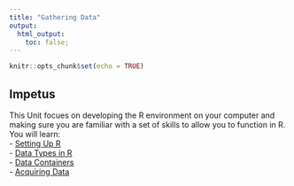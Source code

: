 ```yaml
---
title: "Gathering Data"
output: 
  html_output:
    toc: false;
---
```


```r
knitr::opts_chunk$set(echo = TRUE)
```

## Impetus

This Unit focues on developing the R environment on your computer and making sure you are familiar with a set of skills to allow you to function in R.  You will learn:  
- [Setting Up R](./getting_R.html)   
- [Data Types in R](./data_types.html)   
- [Data Containers](./data_containers.html)  
- [Acquiring Data](./data_sources.html)   


